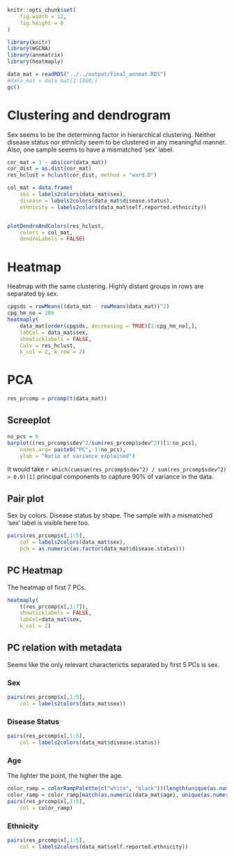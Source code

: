 ```r
knitr::opts_chunk$set(
	fig.width = 12,
	fig.height = 8
)
```

```r
library(knitr)
library(WGCNA)
library(annmatrix)
library(heatmaply)
```

```r
data_mat = readRDS("../../output/final_annmat.RDS")
#data_mat = data_mat[1:1000,]
gc()
```

# Clustering and dendrogram

Sex seems to be the determinng factor in hierarchical clustering.
Neither disease status nor ethnicity seem to be clustered in any meaningful manner.
Also, one sample seems to have a mismatched 'sex' label.

```r
cor_mat = 1 - abs(cor(data_mat))
cor_dist = as.dist(cor_mat)
res_hclust = hclust(cor_dist, method = "ward.D")

col_mat = data.frame(
	sex = labels2colors(data_mat$sex),
	disease = labels2colors(data_mat$disease.status),
	ethnicity = labels2colors(data_mat$self.reported.ethnicity))


plotDendroAndColors(res_hclust,
	colors = col_mat,
	dendroLabels = FALSE)
```

# Heatmap

Heatmap with the same clustering. Highly distant groups in rows are separated by sex.

```r
cpgsds = rowMeans((data_mat - rowMeans(data_mat))^2)
cpg_hm_no = 200
heatmaply(
	data_mat[order(cpgsds, decreasing = TRUE)[1:cpg_hm_no],],
	labCol = data_mat$sex,
	showticklabels = FALSE,
	Colv = res_hclust,
	k_col = 2, k_row = 2)
```

# PCA

```r
res_prcomp = prcomp(t(data_mat))
```

## Screeplot

```r
no_pcs = 6
barplot((res_prcomp$sdev^2/sum(res_prcomp$sdev^2))[1:no_pcs],
	names.arg= paste0("PC", 1:no_pcs),
	ylab = "Ratio of variance explained")
```

It would take 
`r which(cumsum(res_prcomp$sdev^2) / sum(res_prcomp$sdev^2) > 0.9)[1]`
principal components to capture 90% of variance in the data.

## Pair plot

Sex by colors.
Disease status by shape.
The sample with a mismatched 'sex' label is visible here too.

```r
pairs(res_prcomp$x[,1:5],
	col = labels2colors(data_mat$sex),
	pch = as.numeric(as.factor(data_mat$disease.status)))
```

## PC Heatmap

The heatmap of first 7 PCs.

```r
heatmaply(
	t(res_prcomp$x[,1:7]),
	showticklabels = FALSE,
	labCol=data_mat$sex,
	k_col = 2)
```

## PC relation with metadata {.tabset}

Seems like the only relevant characterictis separated by first 5 PCs is sex.

### Sex

```r
pairs(res_prcomp$x[,1:5],
	col = labels2colors(data_mat$sex))
```

### Disease Status

```r
pairs(res_prcomp$x[,1:5],
	col = labels2colors(data_mat$disease.status))
```

### Age

The lighter the point, the higher the age.

```r
color_ramp = colorRampPalette(c("white", "black"))(length(unique(as.numeric(data_mat$age))))
color_ramp = color_ramp[match(as.numeric(data_mat$age), unique(as.numeric(data_mat$age)))]
pairs(res_prcomp$x[,1:5],
	col = color_ramp)
```

### Ethnicity

```r
pairs(res_prcomp$x[,1:5],
	col = labels2colors(data_mat$self.reported.ethnicity))
```
